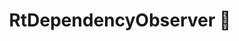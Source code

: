 ---
title: RtDependencyObserver 🚧
description: The base class for all dependency observers in Reactter.
sidebar:
  order: 5
---